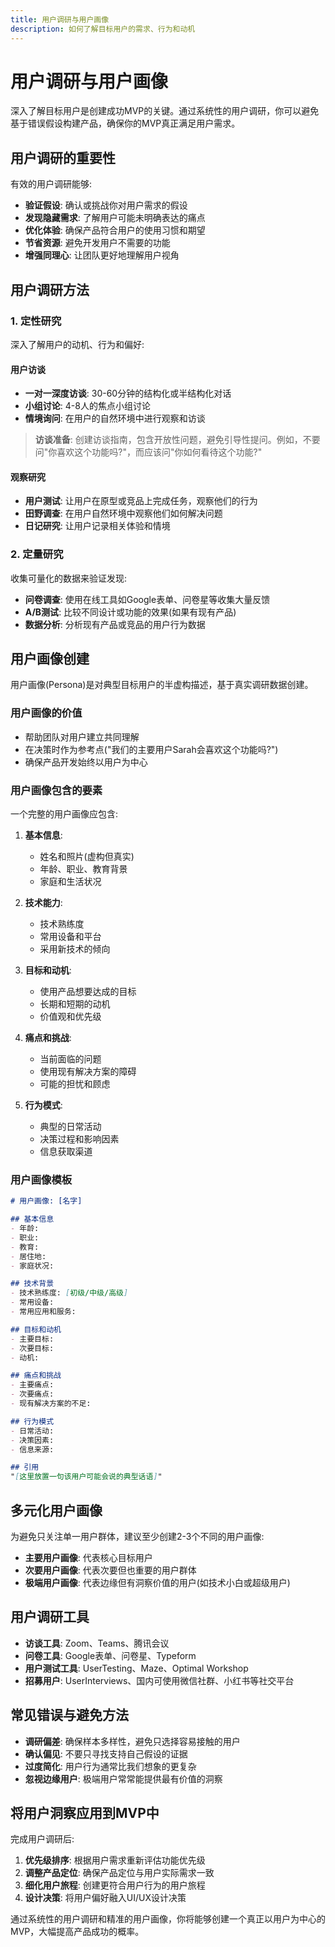```yaml
---
title: 用户调研与用户画像
description: 如何了解目标用户的需求、行为和动机
---
```


# 用户调研与用户画像

深入了解目标用户是创建成功MVP的关键。通过系统性的用户调研，你可以避免基于错误假设构建产品，确保你的MVP真正满足用户需求。

## 用户调研的重要性

有效的用户调研能够:

- **验证假设**: 确认或挑战你对用户需求的假设
- **发现隐藏需求**: 了解用户可能未明确表达的痛点
- **优化体验**: 确保产品符合用户的使用习惯和期望
- **节省资源**: 避免开发用户不需要的功能
- **增强同理心**: 让团队更好地理解用户视角

## 用户调研方法

### 1. 定性研究

深入了解用户的动机、行为和偏好:

#### 用户访谈

- **一对一深度访谈**: 30-60分钟的结构化或半结构化对话
- **小组讨论**: 4-8人的焦点小组讨论
- **情境询问**: 在用户的自然环境中进行观察和访谈

> **访谈准备**: 创建访谈指南，包含开放性问题，避免引导性提问。例如，不要问"你喜欢这个功能吗?"，而应该问"你如何看待这个功能?"

#### 观察研究

- **用户测试**: 让用户在原型或竞品上完成任务，观察他们的行为
- **田野调查**: 在用户自然环境中观察他们如何解决问题
- **日记研究**: 让用户记录相关体验和情境

### 2. 定量研究

收集可量化的数据来验证发现:

- **问卷调查**: 使用在线工具如Google表单、问卷星等收集大量反馈
- **A/B测试**: 比较不同设计或功能的效果(如果有现有产品)
- **数据分析**: 分析现有产品或竞品的用户行为数据

## 用户画像创建

用户画像(Persona)是对典型目标用户的半虚构描述，基于真实调研数据创建。

### 用户画像的价值

- 帮助团队对用户建立共同理解
- 在决策时作为参考点("我们的主要用户Sarah会喜欢这个功能吗?")
- 确保产品开发始终以用户为中心

### 用户画像包含的要素

一个完整的用户画像应包含:

1. **基本信息**:
   - 姓名和照片(虚构但真实)
   - 年龄、职业、教育背景
   - 家庭和生活状况

2. **技术能力**:
   - 技术熟练度
   - 常用设备和平台
   - 采用新技术的倾向

3. **目标和动机**:
   - 使用产品想要达成的目标
   - 长期和短期的动机
   - 价值观和优先级

4. **痛点和挑战**:
   - 当前面临的问题
   - 使用现有解决方案的障碍
   - 可能的担忧和顾虑

5. **行为模式**:
   - 典型的日常活动
   - 决策过程和影响因素
   - 信息获取渠道

### 用户画像模板

```markdown
# 用户画像: [名字]

## 基本信息
- 年龄: 
- 职业: 
- 教育: 
- 居住地: 
- 家庭状况: 

## 技术背景
- 技术熟练度: [初级/中级/高级]
- 常用设备: 
- 常用应用和服务: 

## 目标和动机
- 主要目标: 
- 次要目标: 
- 动机: 

## 痛点和挑战
- 主要痛点: 
- 次要痛点: 
- 现有解决方案的不足: 

## 行为模式
- 日常活动: 
- 决策因素: 
- 信息来源: 

## 引用
"[这里放置一句该用户可能会说的典型话语]"
```

## 多元化用户画像

为避免只关注单一用户群体，建议至少创建2-3个不同的用户画像:

- **主要用户画像**: 代表核心目标用户
- **次要用户画像**: 代表次要但也重要的用户群体
- **极端用户画像**: 代表边缘但有洞察价值的用户(如技术小白或超级用户)

## 用户调研工具

- **访谈工具**: Zoom、Teams、腾讯会议
- **问卷工具**: Google表单、问卷星、Typeform
- **用户测试工具**: UserTesting、Maze、Optimal Workshop
- **招募用户**: UserInterviews、国内可使用微信社群、小红书等社交平台

## 常见错误与避免方法

- **调研偏差**: 确保样本多样性，避免只选择容易接触的用户
- **确认偏见**: 不要只寻找支持自己假设的证据
- **过度简化**: 用户行为通常比我们想象的更复杂
- **忽视边缘用户**: 极端用户常常能提供最有价值的洞察

## 将用户洞察应用到MVP中

完成用户调研后:

1. **优先级排序**: 根据用户需求重新评估功能优先级
2. **调整产品定位**: 确保产品定位与用户实际需求一致
3. **细化用户旅程**: 创建更符合用户行为的用户旅程
4. **设计决策**: 将用户偏好融入UI/UX设计决策

通过系统性的用户调研和精准的用户画像，你将能够创建一个真正以用户为中心的MVP，大幅提高产品成功的概率。 